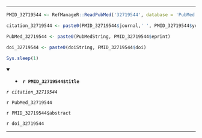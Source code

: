 

---

```r

PMID_32719544 <- RefManageR::ReadPubMed('32719544', database = 'PubMed')

citation_32719544 <- paste0(PMID_32719544$journal,' ', PMID_32719544$year, ' ', PMID_32719544$month,';', PMID_32719544$volume,'(', PMID_32719544$number,'):', PMID_32719544$pages)

PubMed_32719544 <- paste0(PubMedString, PMID_32719544$eprint)

doi_32719544 <- paste0(doiString, PMID_32719544$doi)

Sys.sleep(1)

```

<details open> <summary>
- **`r PMID_32719544$title`**
</summary> 

*`r citation_32719544`*

`r PubMed_32719544`

`r PMID_32719544$abstract`

`r doi_32719544`

</details>

---


